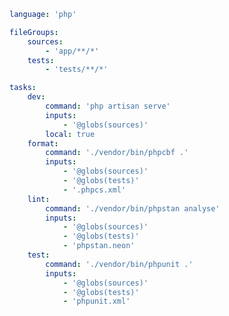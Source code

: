 ```yaml title="<project>/moon.yml"
language: 'php'

fileGroups:
	sources:
		- 'app/**/*'
	tests:
		- 'tests/**/*'

tasks:
	dev:
		command: 'php artisan serve'
		inputs:
			- '@globs(sources)'
		local: true
	format:
		command: './vendor/bin/phpcbf .'
		inputs:
			- '@globs(sources)'
			- '@globs(tests)'
			- '.phpcs.xml'
	lint:
		command: './vendor/bin/phpstan analyse'
		inputs:
			- '@globs(sources)'
			- '@globs(tests)'
			- 'phpstan.neon'
	test:
		command: './vendor/bin/phpunit .'
		inputs:
			- '@globs(sources)'
			- '@globs(tests)'
			- 'phpunit.xml'
```
